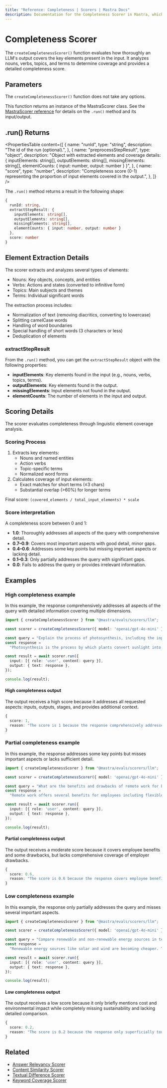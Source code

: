 ```yaml
---
title: "Reference: Completeness | Scorers | Mastra Docs"
description: Documentation for the Completeness Scorer in Mastra, which evaluates how thoroughly LLM outputs cover key elements present in the input.
---
```


# Completeness Scorer

The `createCompletenessScorer()` function evaluates how thoroughly an LLM's output covers the key elements present in the input. It analyzes nouns, verbs, topics, and terms to determine coverage and provides a detailed completeness score.

## Parameters

The `createCompletenessScorer()` function does not take any options.

This function returns an instance of the MastraScorer class. See the [MastraScorer reference](./mastra-scorer) for details on the `.run()` method and its input/output.

## .run() Returns

<PropertiesTable
  content={[
    {
      name: "runId",
      type: "string",
      description: "The id of the run (optional).",
    },
    {
      name: "preprocessStepResult",
      type: "object",
      description: "Object with extracted elements and coverage details: { inputElements: string[], outputElements: string[], missingElements: string[], elementCounts: { input: number, output: number } }",
    },
    {
      name: "score",
      type: "number",
      description: "Completeness score (0-1) representing the proportion of input elements covered in the output.",
    },
  ]}
/>

The `.run()` method returns a result in the following shape:

```typescript
{
  runId: string,
  extractStepResult: {
    inputElements: string[],
    outputElements: string[],
    missingElements: string[],
    elementCounts: { input: number, output: number }
  },
  score: number
}
```

## Element Extraction Details

The scorer extracts and analyzes several types of elements:

- Nouns: Key objects, concepts, and entities
- Verbs: Actions and states (converted to infinitive form)
- Topics: Main subjects and themes
- Terms: Individual significant words

The extraction process includes:

- Normalization of text (removing diacritics, converting to lowercase)
- Splitting camelCase words
- Handling of word boundaries
- Special handling of short words (3 characters or less)
- Deduplication of elements

### extractStepResult

From the `.run()` method, you can get the `extractStepResult` object with the following properties:

- **inputElements**: Key elements found in the input (e.g., nouns, verbs, topics, terms).
- **outputElements**: Key elements found in the output.
- **missingElements**: Input elements not found in the output.
- **elementCounts**: The number of elements in the input and output.

## Scoring Details

The scorer evaluates completeness through linguistic element coverage analysis.

### Scoring Process

1. Extracts key elements:
   - Nouns and named entities
   - Action verbs
   - Topic-specific terms
   - Normalized word forms
2. Calculates coverage of input elements:
   - Exact matches for short terms (≤3 chars)
   - Substantial overlap (>60%) for longer terms

Final score: `(covered_elements / total_input_elements) * scale`

### Score interpretation

A completeness score between 0 and 1:

- **1.0**: Thoroughly addresses all aspects of the query with comprehensive detail.
- **0.7–0.9**: Covers most important aspects with good detail, minor gaps.
- **0.4–0.6**: Addresses some key points but missing important aspects or lacking detail.
- **0.1–0.3**: Only partially addresses the query with significant gaps.
- **0.0**: Fails to address the query or provides irrelevant information.

## Examples

### High completeness example

In this example, the response comprehensively addresses all aspects of the query with detailed information covering multiple dimensions.

```typescript filename="src/example-high-completeness.ts" showLineNumbers copy
import { createCompletenessScorer } from "@mastra/evals/scorers/llm";

const scorer = createCompletenessScorer({ model: 'openai/gpt-4o-mini' });

const query = "Explain the process of photosynthesis, including the inputs, outputs, and stages involved.";
const response =
  "Photosynthesis is the process by which plants convert sunlight into chemical energy. Inputs: Carbon dioxide (CO2) from the air enters through stomata, water (H2O) is absorbed by roots, and sunlight provides energy captured by chlorophyll. The process occurs in two main stages: 1) Light-dependent reactions in the thylakoids convert light energy to ATP and NADPH while splitting water and releasing oxygen. 2) Light-independent reactions (Calvin cycle) in the stroma use ATP, NADPH, and CO2 to produce glucose. Outputs: Glucose (C6H12O6) serves as food for the plant, and oxygen (O2) is released as a byproduct. The overall equation is: 6CO2 + 6H2O + light energy → C6H12O6 + 6O2.";

const result = await scorer.run({
  input: [{ role: 'user', content: query }],
  output: { text: response },
});

console.log(result);
```

#### High completeness output

The output receives a high score because it addresses all requested aspects: inputs, outputs, stages, and provides additional context.

```typescript
{
  score: 1,
  reason: "The score is 1 because the response comprehensively addresses all aspects of the query: it explains what photosynthesis is, lists all inputs (CO2, H2O, sunlight), describes both stages in detail (light-dependent and light-independent reactions), specifies all outputs (glucose and oxygen), and even provides the chemical equation. No significant aspects are missing."
}
```

### Partial completeness example

In this example, the response addresses some key points but misses important aspects or lacks sufficient detail.

```typescript filename="src/example-partial-completeness.ts" showLineNumbers copy
import { createCompletenessScorer } from "@mastra/evals/scorers/llm";

const scorer = createCompletenessScorer({ model: 'openai/gpt-4o-mini' });

const query = "What are the benefits and drawbacks of remote work for both employees and employers?";
const response =
  "Remote work offers several benefits for employees including flexible schedules, no commuting time, and better work-life balance. It also reduces costs for office space and utilities for employers. However, remote work can lead to isolation and communication challenges for employees.";

const result = await scorer.run({
  input: [{ role: 'user', content: query }],
  output: { text: response },
});

console.log(result);
```

#### Partial completeness output

The output receives a moderate score because it covers employee benefits and some drawbacks, but lacks comprehensive coverage of employer drawbacks.

```typescript
{
  score: 0.6,
  reason: "The score is 0.6 because the response covers employee benefits (flexibility, no commuting, work-life balance) and one employer benefit (reduced costs), as well as some employee drawbacks (isolation, communication challenges). However, it fails to address potential drawbacks for employers such as reduced oversight, team cohesion challenges, or productivity monitoring difficulties."
}
```

### Low completeness example

In this example, the response only partially addresses the query and misses several important aspects.

```typescript filename="src/example-low-completeness.ts" showLineNumbers copy
import { createCompletenessScorer } from "@mastra/evals/scorers/llm";

const scorer = createCompletenessScorer({ model: 'openai/gpt-4o-mini' });

const query = "Compare renewable and non-renewable energy sources in terms of cost, environmental impact, and sustainability.";
const response =
  "Renewable energy sources like solar and wind are becoming cheaper. They're better for the environment than fossil fuels.";

const result = await scorer.run({
  input: [{ role: 'user', content: query }],
  output: { text: response },
});

console.log(result);
```

#### Low completeness output

The output receives a low score because it only briefly mentions cost and environmental impact while completely missing sustainability and lacking detailed comparison.

```typescript
{
  score: 0.2,
  reason: "The score is 0.2 because the response only superficially touches on cost (renewable getting cheaper) and environmental impact (renewable better than fossil fuels) but provides no detailed comparison, fails to address sustainability aspects, doesn't discuss specific non-renewable sources, and lacks depth in all mentioned areas."
}
```

## Related

- [Answer Relevancy Scorer](./answer-relevancy)
- [Content Similarity Scorer](./content-similarity)
- [Textual Difference Scorer](./textual-difference)
- [Keyword Coverage Scorer](./keyword-coverage)